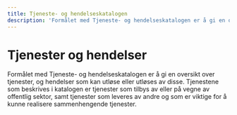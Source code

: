 ```yaml
---
title: Tjeneste- og hendelseskatalogen
description: 'Formålet med Tjeneste- og hendelseskatalogen er å gi en oversikt over tjenester, og hendelser som kan utløse eller utløses av disse.'
---
```


# Tjenester og hendelser

<Ingress>
    Formålet med Tjeneste- og hendelseskatalogen er å gi en oversikt over tjenester, og hendelser som kan utløse eller
    utløses av disse. Tjenestene som beskrives i katalogen er tjenester som tilbys av eller på vegne av offentlig sektor,
    samt tjenester som leveres av andre og som er viktige for å kunne realisere sammenhengende tjenester.
</Ingress>

<CatalogPromo
    text='Ønsker du å søke i tjenester og hendelser?'
    button='Finn tjenester og hendelser&nbsp;→'
    link='/public-services-and-events'
/>

